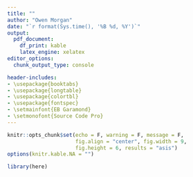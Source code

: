 ```yaml
---
title: ""
author: "Owen Morgan"
date: "`r format(Sys.time(), '%B %d, %Y')`"
output: 
  pdf_document:
    df_print: kable
    latex_engine: xelatex
editor_options:
  chunk_output_type: console

header-includes:
- \usepackage{booktabs}
- \usepackage{longtable}
- \usepackage{colortbl}
- \usepackage{fontspec}
- \setmainfont{EB Garamond}
- \setmonofont{Source Code Pro}
---
```


```r
knitr::opts_chunk$set(echo = F, warning = F, message = F,
                      fig.align = "center", fig.width = 9,
                      fig.height = 6, results = "asis")
options(knitr.kable.NA = "")
```

```r
library(here)
```


